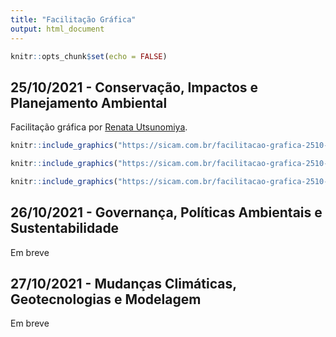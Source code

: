 ```yaml
---
title: "Facilitação Gráfica"
output: html_document
---
```


```r
knitr::opts_chunk$set(echo = FALSE)
```

<link rel="stylesheet" href="https://cdn.jsdelivr.net/gh/jpswalsh/academicons@1/css/academicons.min.css">




## 25/10/2021 - Conservação, Impactos e Planejamento Ambiental 

Facilitação gráfica por [<i class="fab fa-instagram"></i> Renata Utsunomiya](https://www.instagram.com/mon_arte_pensamento_visual/).

```r
knitr::include_graphics("https://sicam.com.br/facilitacao-grafica-2510-1.png")

knitr::include_graphics("https://sicam.com.br/facilitacao-grafica-2510-2.png")

knitr::include_graphics("https://sicam.com.br/facilitacao-grafica-2510-3.png")
```



## 26/10/2021 - Governança, Políticas Ambientais e Sustentabilidade

Em breve

## 27/10/2021 - Mudanças Climáticas, Geotecnologias e Modelagem

Em breve
